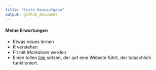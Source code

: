 ```yaml
---
title: "Erste Hausaufgabe"
output: github_document
---
```


#### Meine Erwartungen
* Etwas neues lernen
* R verstehen
* Fit mit _Markdown_ werden
* Einen tollen [link](www.9gag.com) setzen, der auf eine Website führt, der tatsächlich funktioniert.
